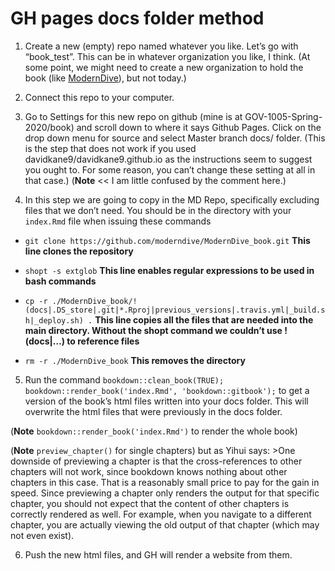 # GH pages docs folder method

1) Create a new (empty) repo named whatever you like. Let's go with "book_test". This can be in whatever organization you like, I think. (At some point, we might need to create a new organization to hold the book (like [ModernDive](https://github.com/moderndive/moderndive.)), but not today.) 

2) Connect this repo to your computer. 

3) Go to Settings for this new repo on github (mine is at GOV-1005-Spring-2020/book) and scroll down to where it says Github Pages. Click on the drop down menu for source and select Master branch docs/ folder. (This is the step that does not work if you used davidkane9/davidkane9.github.io as the instructions seem to suggest you ought to. For some reason, you can't change these setting at all in that case.) (**Note** << I am little confused by the comment here.)

<!-- A lot of MD chapters probably won't work because of how much cross-referencing there is. A solution to this is to add a `common.R` file to each chapter with `source('common.R')`, but this might be more trouble than using travis. Tell me if you want to do this. -->

4) In this step we are going to copy in the MD Repo, specifically excluding files that we don't need. You should be in the directory with your `index.Rmd` file when issuing these commands

  + `git clone https://github.com/moderndive/ModernDive_book.git` __This line clones the repository__

  + `shopt -s extglob` __This line enables regular expressions to be used in bash commands__

  + `cp -r ./ModernDive_book/!(docs|.DS_store|.git|*.Rproj|previous_versions|.travis.yml|_build.sh|_deploy.sh) .` __This line copies all the files that are needed into the main directory. Without the shopt command we couldn't use !(docs|...) to reference files__
  
  + `rm -r ./ModernDive_book` __This removes the directory__


<!-- 10) Go into `_bookdown.yml` and change the repo line so that it refers to your directory `repo: https://github.com/Nameofuser/nameofrepo`.  -->

5) Run the command `bookdown::clean_book(TRUE); bookdown::render_book('index.Rmd', 'bookdown::gitbook');` to get a version of the book's html files written into your docs folder. This will overwrite the html files that were previously in the docs folder.

(**Note** `bookdown::render_book('index.Rmd')` to render the whole book)

(**Note** `preview_chapter()` for single chapters) but as Yihui says: 
>One downside of previewing a chapter is that the cross-references to other chapters will not work, since bookdown knows nothing about other chapters in this case. That is a reasonably small price to pay for the gain in speed. Since previewing a chapter only renders the output for that specific chapter, you should not expect that the content of other chapters is correctly rendered as well. For example, when you navigate to a different chapter, you are actually viewing the old output of that chapter (which may not even exist).

6) Push the new html files, and GH will render a website from them.